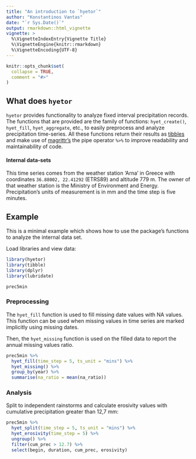 ```yaml
---
title: "An introduction to `hyetor`"
author: "Konstantinos Vantas"
date: "`r Sys.Date()`"
output: rmarkdown::html_vignette
vignette: >
  %\VignetteIndexEntry{Vignette Title}
  %\VignetteEngine{knitr::rmarkdown}
  %\VignetteEncoding{UTF-8}
---
```


```r
knitr::opts_chunk$set(
  collapse = TRUE,
  comment = "#>"
)
```

## What does `hyetor`

`hyetor` provides functionality to analyze fixed interval precipitation records. The functions that are provided are the family of functions: `hyet_create()`, `hyet_fill`, `hyet_aggregate`, etc., to easily preprocess and analyze precipitation time-series. All these functions return their results as [tibbles](http://tibble.tidyverse.org/) and make use of [magrittr's](https://cran.r-project.org/web/packages/magrittr/vignettes/magrittr.html) the pipe operator `%>%` to improve readability and maintainability of code.

#### Internal data-sets

This time series comes from the weather station 'Arna' in Greece with coordinates `36.88002, 22.41292` (ETRS89) and altitude 779 m. The owner of that weather station is the Ministry of Environment and Energy. Precipitation's units of measurement is in mm and the time step is five minutes.


## Example

This is a minimal example which shows how to use the package's functions to analyze the internal data set.

Load libraries and view data:
```r
library(hyetor)
library(tibble)
library(dplyr)
library(lubridate)

prec5min
```

### Preprocessing

The `hyet_fill` function is used to fill missing date values with NA values. This function can be used when missing values in time series are marked implicitly using missing dates.

Then, the `hyet_missing` function is used on the filled data to report the annual missing values ratio.


```r
prec5min %>%
  hyet_fill(time_step = 5, ts_unit = "mins") %>%
  hyet_missing() %>%
  group_by(year) %>%
  summarise(na_ratio = mean(na_ratio))
```

### Analysis

Split to independent rainstorms and calculate erosivity values with cumulative precipitation greater than 12,7 mm:

```r
prec5min %>%
  hyet_split(time_step = 5, ts_unit = "mins") %>%
  hyet_erosivity(time_step = 5) %>%
  ungroup() %>%
  filter(cum_prec > 12.7) %>%
  select(begin, duration, cum_prec, erosivity)
  
```

